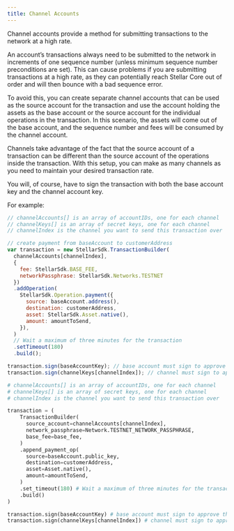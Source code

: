 ```yaml
---
title: Channel Accounts
---
```



Channel accounts provide a method for submitting transactions to the network at a high rate.

An account’s transactions always need to be submitted to the network in increments of one sequence number (unless minimum sequence number preconditions are set). This can cause problems if you are submitting transactions at a high rate, as they can potentially reach Stellar Core out of order and will then bounce with a bad sequence error.

To avoid this, you can create separate channel accounts that can be used as the source account for the transaction and use the account holding the assets as the base account or the source account for the individual operations in the transaction. In this scenario, the assets will come out of the base account, and the sequence number and fees will be consumed by the channel account.

Channels take advantage of the fact that the source account of a transaction can be different than the source account of the operations inside the transaction. With this setup, you can make as many channels as you need to maintain your desired transaction rate.

You will, of course, have to sign the transaction with both the base account key and the channel account key.

For example:

<CodeExample>

```js
// channelAccounts[] is an array of accountIDs, one for each channel
// channelKeys[] is an array of secret keys, one for each channel
// channelIndex is the channel you want to send this transaction over

// create payment from baseAccount to customerAddress
var transaction = new StellarSdk.TransactionBuilder(
  channelAccounts[channelIndex],
  {
    fee: StellarSdk.BASE_FEE, 
    networkPassphrase: StellarSdk.Networks.TESTNET
  })
  .addOperation(
    StellarSdk.Operation.payment({
      source: baseAccount.address(),
      destination: customerAddress,
      asset: StellarSdk.Asset.native(),
      amount: amountToSend,
    }),
  )
  // Wait a maximum of three minutes for the transaction
  .setTimeout(180)
  .build();

transaction.sign(baseAccountKey); // base account must sign to approve the payment
transaction.sign(channelKeys[channelIndex]); // channel must sign to approve it being the source of the transaction
```

```python
# channelAccounts[] is an array of accountIDs, one for each channel
# channelKeys[] is an array of secret keys, one for each channel
# channelIndex is the channel you want to send this transaction over

transaction = (
    TransactionBuilder(
      source_account=channelAccounts[channelIndex],
      network_passphrase=Network.TESTNET_NETWORK_PASSPHRASE,
      base_fee=base_fee,
    )
    .append_payment_op(
      source=baseAccount.public_key,
      destination=customerAddress,
      asset=Asset.native(),
      amount=amountToSend,
    )
    .set_timeout(180) # Wait a maximum of three minutes for the transaction
    .build()
)

transaction.sign(baseAccountKey) # base account must sign to approve the payment
transaction.sign(channelKeys[channelIndex]) # channel must sign to approve it being the source of the transaction
```

</CodeExample>
